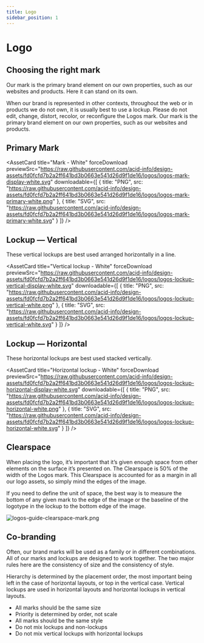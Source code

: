 ```yaml
---
title: Logo
sidebar_position: 1 
---
```



# Logo

## Choosing the right mark

Our mark is the primary brand element on our own properties, such as our websites and products. Here it can stand on its own.

When our brand is represented in other contexts, throughout the web or in products we do not own, it is usually best to use a lockup. Please do not edit, change, distort, recolor, or reconfigure the Logos mark. Our mark is the primary brand element on our own properties, such as our websites and products.

## Primary Mark

<div style={{display: "flex", gap: "16px"}}>
  <AssetCard
    title="Mark - Black"
    forceDownload
    previewSrc="https://raw.githubusercontent.com/acid-info/design-assets/fd0fcfd7b2a2ff641bd3b0663e541d26d9f1de16/logos/logos-mark-display-black.svg"
    downloadable={[
      {
        title: "PNG",
        src: "https://raw.githubusercontent.com/acid-info/design-assets/fd0fcfd7b2a2ff641bd3b0663e541d26d9f1de16/logos/logos-mark-primary-black.png"
      },
      {
        title: "SVG",
        src: "https://raw.githubusercontent.com/acid-info/design-assets/fd0fcfd7b2a2ff641bd3b0663e541d26d9f1de16/logos/logos-mark-primary-black.svg"
      }
    ]}
  />

  <AssetCard
    title="Mark - White"
    forceDownload
    previewSrc="https://raw.githubusercontent.com/acid-info/design-assets/fd0fcfd7b2a2ff641bd3b0663e541d26d9f1de16/logos/logos-mark-display-white.svg"
    downloadable={[
      {
        title: "PNG",
        src: "https://raw.githubusercontent.com/acid-info/design-assets/fd0fcfd7b2a2ff641bd3b0663e541d26d9f1de16/logos/logos-mark-primary-white.png"
      },
      {
        title: "SVG",
        src: "https://raw.githubusercontent.com/acid-info/design-assets/fd0fcfd7b2a2ff641bd3b0663e541d26d9f1de16/logos/logos-mark-primary-white.svg"
      }
    ]}
  />
</div>

## Lockup — Vertical

These vertical lockups are best used arranged horizontally in a line.

<div style={{display: "flex", gap: "16px"}}>
  <AssetCard
    title="Vertical lockup - Black"
    forceDownload
    previewSrc="https://raw.githubusercontent.com/acid-info/design-assets/fd0fcfd7b2a2ff641bd3b0663e541d26d9f1de16/logos/logos-lockup-vertical-display-black.svg"
    downloadable={[
      {
        title: "PNG",
        src: "https://raw.githubusercontent.com/acid-info/design-assets/fd0fcfd7b2a2ff641bd3b0663e541d26d9f1de16/logos/logos-lockup-vertical-black.png"
      },
      {
        title: "SVG",
        src: "https://raw.githubusercontent.com/acid-info/design-assets/fd0fcfd7b2a2ff641bd3b0663e541d26d9f1de16/logos/logos-lockup-vertical-black.svg"
      }
    ]}
  />

  <AssetCard
    title="Vertical lockup - White"
    forceDownload
    previewSrc="https://raw.githubusercontent.com/acid-info/design-assets/fd0fcfd7b2a2ff641bd3b0663e541d26d9f1de16/logos/logos-lockup-vertical-display-white.svg"
    downloadable={[
      {
        title: "PNG",
        src: "https://raw.githubusercontent.com/acid-info/design-assets/fd0fcfd7b2a2ff641bd3b0663e541d26d9f1de16/logos/logos-lockup-vertical-white.png" 
      },
      {
        title: "SVG",
        src: "https://raw.githubusercontent.com/acid-info/design-assets/fd0fcfd7b2a2ff641bd3b0663e541d26d9f1de16/logos/logos-lockup-vertical-white.svg"
      }
    ]}
  />
</div>

## Lockup — Horizontal

These horizontal lockups are best used stacked vertically.

<div style={{display: "flex", gap: "16px"}}>
  <AssetCard
    title="Horizontal lockup - Black"
    forceDownload
    previewSrc="https://raw.githubusercontent.com/acid-info/design-assets/fd0fcfd7b2a2ff641bd3b0663e541d26d9f1de16/logos/logos-lockup-horizontal-display-black.svg"
    downloadable={[
      {
        title: "PNG",
        src: "https://raw.githubusercontent.com/acid-info/design-assets/fd0fcfd7b2a2ff641bd3b0663e541d26d9f1de16/logos/logos-lockup-horizontal-black.png"
      },
      {
        title: "SVG",
        src: "https://raw.githubusercontent.com/acid-info/design-assets/fd0fcfd7b2a2ff641bd3b0663e541d26d9f1de16/logos/logos-lockup-horizontal-black.svg"
      }
    ]}
  />

  <AssetCard
    title="Horizontal lockup - White"
    forceDownload
    previewSrc="https://raw.githubusercontent.com/acid-info/design-assets/fd0fcfd7b2a2ff641bd3b0663e541d26d9f1de16/logos/logos-lockup-horizontal-display-white.svg"
    downloadable={[
      {
        title: "PNG",
        src: "https://raw.githubusercontent.com/acid-info/design-assets/fd0fcfd7b2a2ff641bd3b0663e541d26d9f1de16/logos/logos-lockup-horizontal-white.png" 
      },
      {
        title: "SVG",
        src: "https://raw.githubusercontent.com/acid-info/design-assets/fd0fcfd7b2a2ff641bd3b0663e541d26d9f1de16/logos/logos-lockup-horizontal-white.svg"
      }
    ]}
  />
</div>

## Clearspace

When placing the logo, it’s important that it’s given enough space from other elements on the surface it’s presented on. The Clearspace is 50% of the width of the Logos mark. This Clearspace is accounted for as a margin in all our logo assets, so simply mind the edges of the image.

If you need to define the unit of space, the best way is to measure the bottom of any given mark to the edge of the image or the baseline of the logotype in the lockup to the bottom edge of the image.

![logos-guide-clearspace-mark.png](/logos-guide-clearspace-mark.png)

## Co-branding

Often, our brand marks will be used as a family or in different combinations. All of our marks and lockups are designed to work together. The two major rules here are the consistency of size and the consistency of style.

Hierarchy is determined by the placement order, the most important being left in the case of horizontal layouts, or top in the vertical case. Vertical lockups are used in horizontal layouts and horizontal lockups in vertical layouts.

- All marks should be the same size
- Priority is determined by order, not scale
- All marks should be the same style
- Do not mix lockups and non-lockups
- Do not mix vertical lockups with horizontal lockups